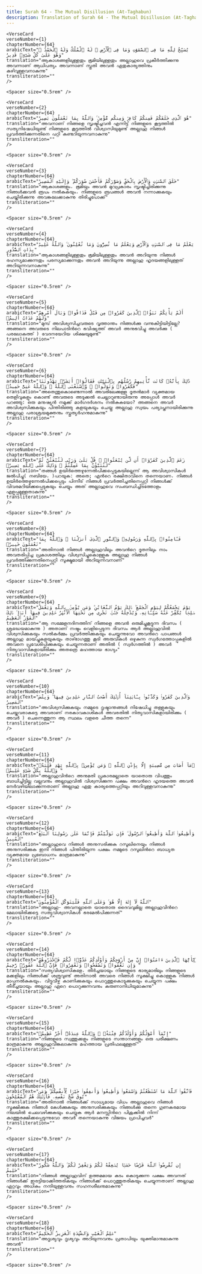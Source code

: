 ```yaml
---
title: Surah 64 - The Mutual Disillusion (At-Taghabun)  
description: Translation of Surah 64 - The Mutual Disillusion (At-Taghabun) in Malayalam
---
```







    <VerseCard 
    verseNumber={1}
    chapterNumber={64}
    arabicText="يُسَبِّحُ لِلَّهِ مَا فِى ٱلسَّمَٰوَٰتِ وَمَا فِى ٱلْأَرْضِ ۖ لَهُ ٱلْمُلْكُ وَلَهُ ٱلْحَمْدُ ۖ وَهُوَ عَلَىٰ كُلِّ شَىْءٍۢ قَدِيرٌ"
    translation="ആകാശങ്ങളിലുള്ളതും ഭൂമിയിലുള്ളതും അല്ലാഹുവെ പ്രകീര്‍ത്തിക്കുന്നു അവന്നാണ്‌ ആധിപത്യം അവന്നാണ്‌ സ്തുതി അവന്‍ ഏതുകാര്യത്തിനും കഴിവുള്ളവനാകുന്നു"
    transliteration=""
    />

    <Spacer size="0.5rem" />
                
    <VerseCard 
    verseNumber={2}
    chapterNumber={64}
    arabicText="هُوَ ٱلَّذِى خَلَقَكُمْ فَمِنكُمْ كَافِرٌۭ وَمِنكُم مُّؤْمِنٌۭ ۚ وَٱللَّهُ بِمَا تَعْمَلُونَ بَصِيرٌ"
    translation="അവനാണ്‌ നിങ്ങളെ സൃഷ്ടിച്ചവന്‍ എന്നിട്ട്‌ നിങ്ങളുടെ കൂട്ടത്തില്‍ സത്യനിഷേധിയുണ്ട്‌ നിങ്ങളുടെ കൂട്ടത്തില്‍ വിശ്വാസിയുമുണ്ട്‌ അല്ലാഹു നിങ്ങള്‍ പ്രവര്‍ത്തിക്കുന്നതിനെ പറ്റി കണ്ടറിയുന്നവനാകുന്നു"
    transliteration=""
    />

    <Spacer size="0.5rem" />
                
    <VerseCard 
    verseNumber={3}
    chapterNumber={64}
    arabicText="خَلَقَ ٱلسَّمَٰوَٰتِ وَٱلْأَرْضَ بِٱلْحَقِّ وَصَوَّرَكُمْ فَأَحْسَنَ صُوَرَكُمْ ۖ وَإِلَيْهِ ٱلْمَصِيرُ"
    translation="ആകാശങ്ങളും، ഭൂമിയും അവന്‍ മുറപ്രകാരം സൃഷ്ടിച്ചിരിക്കുന്നു നിങ്ങള്‍ക്കവന്‍ രൂപം നല്‍കുകയും، നിങ്ങളുടെ രൂപങ്ങള്‍ അവന്‍ നന്നാക്കുകയും ചെയ്തിരിക്കുന്നു അവങ്കലേക്കാകുന്നു തിരിച്ചുപോക്ക്‌"
    transliteration=""
    />

    <Spacer size="0.5rem" />
                
    <VerseCard 
    verseNumber={4}
    chapterNumber={64}
    arabicText="يَعْلَمُ مَا فِى ٱلسَّمَٰوَٰتِ وَٱلْأَرْضِ وَيَعْلَمُ مَا تُسِرُّونَ وَمَا تُعْلِنُونَ ۚ وَٱللَّهُ عَلِيمٌۢ بِذَاتِ ٱلصُّدُورِ"
    translation="ആകാശങ്ങളിലുള്ളതും ഭൂമിയിലുള്ളതും അവന്‍ അറിയുന്നു നിങ്ങള്‍ രഹസ്യമാക്കുന്നതും പരസ്യമാക്കുന്നതും അവന്‍ അറിയുന്നു അല്ലാഹു ഹൃദയങ്ങളിലുള്ളത്‌ അറിയുന്നവനാകുന്നു"
    transliteration=""
    />

    <Spacer size="0.5rem" />
                
    <VerseCard 
    verseNumber={5}
    chapterNumber={64}
    arabicText="أَلَمْ يَأْتِكُمْ نَبَؤُا۟ ٱلَّذِينَ كَفَرُوا۟ مِن قَبْلُ فَذَاقُوا۟ وَبَالَ أَمْرِهِمْ وَلَهُمْ عَذَابٌ أَلِيمٌۭ"
    translation="മുമ്പ്‌ അവിശ്വസിച്ചവരുടെ വൃത്താന്തം നിങ്ങള്‍ക്കു വന്നുകിട്ടിയിട്ടില്ലേ? അങ്ങനെ അവരുടെ നിലപാടിന്‍റെ ഭവിഷ്യത്ത്‌ അവര്‍ അനുഭവിച്ചു അവര്‍ക്കു ( പരലോകത്ത്‌ ) വേദനയേറിയ ശിക്ഷയുമുണ്ട്‌"
    transliteration=""
    />

    <Spacer size="0.5rem" />
                
    <VerseCard 
    verseNumber={6}
    chapterNumber={64}
    arabicText="ذَٰلِكَ بِأَنَّهُۥ كَانَت تَّأْتِيهِمْ رُسُلُهُم بِٱلْبَيِّنَٰتِ فَقَالُوٓا۟ أَبَشَرٌۭ يَهْدُونَنَا فَكَفَرُوا۟ وَتَوَلَّوا۟ ۚ وَّٱسْتَغْنَى ٱللَّهُ ۚ وَٱللَّهُ غَنِىٌّ حَمِيدٌۭ"
    translation="അതെന്തുകൊണ്ടെന്നാല്‍ അവരിലേക്കുള്ള ദൂതന്‍മാര്‍ വ്യക്തമായ തെളിവുകളും കൊണ്ട്‌ അവരുടെ അടുക്കല്‍ ചെല്ലാറുണ്ടായിരുന്നു അപ്പോള്‍ അവര്‍ പറഞ്ഞു: ഒരു മനുഷ്യന്‍ നമുക്ക്‌ മാര്‍ഗദര്‍ശനം നല്‍കുകയോ? അങ്ങനെ അവര്‍ അവിശ്വസിക്കുകയും പിന്തിരിഞ്ഞു കളയുകയും ചെയ്തു അല്ലാഹു സ്വയം പര്യാപ്തനായിരിക്കുന്നു അല്ലാഹു പരാശ്രയമുക്തനും സ്തുത്യര്‍ഹനുമാകുന്നു"
    transliteration=""
    />

    <Spacer size="0.5rem" />
                
    <VerseCard 
    verseNumber={7}
    chapterNumber={64}
    arabicText="زَعَمَ ٱلَّذِينَ كَفَرُوٓا۟ أَن لَّن يُبْعَثُوا۟ ۚ قُلْ بَلَىٰ وَرَبِّى لَتُبْعَثُنَّ ثُمَّ لَتُنَبَّؤُنَّ بِمَا عَمِلْتُمْ ۚ وَذَٰلِكَ عَلَى ٱللَّهِ يَسِيرٌۭ"
    translation="തങ്ങള്‍ ഉയിര്‍ത്തെഴുന്നേല്‍പിക്കപ്പെടുകയില്ലെന്ന്‌ ആ അവിശ്വാസികള്‍ ജല്‍പിച്ചു( നബിയേ، )പറയുക: അതെ; എന്‍റെ രക്ഷിതാവിനെ തന്നെയാണ، നിങ്ങള്‍ ഉയിര്‍ത്തെഴുന്നേല്‍പിക്കപ്പെടും പിന്നീട്‌ നിങ്ങള്‍ പ്രവര്‍ത്തിച്ചതിനെപ്പറ്റി നിങ്ങള്‍ക്ക്‌ വിവരമറിയിക്കപ്പെടുകയും ചെയ്യും അത്‌ അല്ലാഹുവെ സംബന്ധിച്ചിടത്തോളം എളുപ്പമുള്ളതാകുന്നു"
    transliteration=""
    />

    <Spacer size="0.5rem" />
                
    <VerseCard 
    verseNumber={8}
    chapterNumber={64}
    arabicText="فَـَٔامِنُوا۟ بِٱللَّهِ وَرَسُولِهِۦ وَٱلنُّورِ ٱلَّذِىٓ أَنزَلْنَا ۚ وَٱللَّهُ بِمَا تَعْمَلُونَ خَبِيرٌۭ"
    translation="അതിനാല്‍ നിങ്ങള്‍ അല്ലാഹുവിലും അവന്‍റെ ദൂതനിലും നാം അവതരിപ്പിച്ച പ്രകാശത്തിലും വിശ്വസിച്ചുകൊള്ളുക അല്ലാഹു നിങ്ങള്‍ പ്രവര്‍ത്തിക്കുന്നതിനെപ്പറ്റി സൂക്ഷ്മമായി അറിയുന്നവനാണ്‌"
    transliteration=""
    />

    <Spacer size="0.5rem" />
                
    <VerseCard 
    verseNumber={9}
    chapterNumber={64}
    arabicText="يَوْمَ يَجْمَعُكُمْ لِيَوْمِ ٱلْجَمْعِ ۖ ذَٰلِكَ يَوْمُ ٱلتَّغَابُنِ ۗ وَمَن يُؤْمِنۢ بِٱللَّهِ وَيَعْمَلْ صَٰلِحًۭا يُكَفِّرْ عَنْهُ سَيِّـَٔاتِهِۦ وَيُدْخِلْهُ جَنَّٰتٍۢ تَجْرِى مِن تَحْتِهَا ٱلْأَنْهَٰرُ خَٰلِدِينَ فِيهَآ أَبَدًۭا ۚ ذَٰلِكَ ٱلْفَوْزُ ٱلْعَظِيمُ"
    translation="ആ സമ്മേളനദിനത്തിന്‌ നിങ്ങളെ അവന്‍ ഒരുമിച്ചുകൂട്ടുന്ന ദിവസം ( ശ്രദ്ധേയമാകുന്നു ) അതാണ്‌ നഷ്ടം വെളിപ്പെടുന്ന ദിവസം ആര്‍ അല്ലാഹുവില്‍ വിശ്വസിക്കുകയും സല്‍കര്‍മ്മം പ്രവര്‍ത്തിക്കുകയും ചെയ്യുന്നുവോ അവന്‍റെ പാപങ്ങള്‍ അല്ലാഹു മായ്ച്ചുകളയുകയും താഴ്ഭാഗത്തു കൂടി അരുവികള്‍ ഒഴുകുന്ന സ്വര്‍ഗത്തോപ്പുകളില്‍ അവനെ പ്രവേശിപ്പിക്കുകയും ചെയ്യുന്നതാണ്‌ അതില്‍ ( സ്വര്‍ഗത്തില്‍ ) അവര്‍ നിത്യവാസികളായിരിക്കും അതത്രെ മഹത്തായ ഭാഗ്യം"
    transliteration=""
    />

    <Spacer size="0.5rem" />
                
    <VerseCard 
    verseNumber={10}
    chapterNumber={64}
    arabicText="وَٱلَّذِينَ كَفَرُوا۟ وَكَذَّبُوا۟ بِـَٔايَٰتِنَآ أُو۟لَٰٓئِكَ أَصْحَٰبُ ٱلنَّارِ خَٰلِدِينَ فِيهَا ۖ وَبِئْسَ ٱلْمَصِيرُ"
    translation="അവിശ്വസിക്കുകയും നമ്മുടെ ദൃഷ്ടാന്തങ്ങള്‍ നിഷേധിച്ചു തള്ളുകയും ചെയ്തവരാകട്ടെ അവരാണ്‌ നരകാവകാശികള്‍ അവരതില്‍ നിത്യവാസികളായിരിക്കും ( അവര്‍ ) ചെന്നെത്തുന്ന ആ സ്ഥലം വളരെ ചീത്ത തന്നെ"
    transliteration=""
    />

    <Spacer size="0.5rem" />
                
    <VerseCard 
    verseNumber={11}
    chapterNumber={64}
    arabicText="مَآ أَصَابَ مِن مُّصِيبَةٍ إِلَّا بِإِذْنِ ٱللَّهِ ۗ وَمَن يُؤْمِنۢ بِٱللَّهِ يَهْدِ قَلْبَهُۥ ۚ وَٱللَّهُ بِكُلِّ شَىْءٍ عَلِيمٌۭ"
    translation="അല്ലാഹുവിന്‍റെ അനുമതി പ്രകാരമല്ലാതെ യാതൊരു വിപത്തും ബാധിച്ചിട്ടില്ല വല്ലവനും അല്ലാഹുവില്‍ വിശ്വസിക്കുന്ന പക്ഷം അവന്‍റെ ഹൃദയത്തെ അവന്‍ നേര്‍വഴിയിലാക്കുന്നതാണ്‌ അല്ലാഹു ഏതു കാര്യത്തെപ്പറ്റിയും അറിവുള്ളവനാകുന്നു"
    transliteration=""
    />

    <Spacer size="0.5rem" />
                
    <VerseCard 
    verseNumber={12}
    chapterNumber={64}
    arabicText="وَأَطِيعُوا۟ ٱللَّهَ وَأَطِيعُوا۟ ٱلرَّسُولَ ۚ فَإِن تَوَلَّيْتُمْ فَإِنَّمَا عَلَىٰ رَسُولِنَا ٱلْبَلَٰغُ ٱلْمُبِينُ"
    translation="അല്ലാഹുവെ നിങ്ങള്‍ അനുസരിക്കുക റസൂലിനെയും നിങ്ങള്‍ അനുസരിക്കുക ഇനി നിങ്ങള്‍ പിന്തിരിയുന്ന പക്ഷം നമ്മുടെ റസൂലിന്‍റെ ബാധ്യത വ്യക്തമായ പ്രബോധനം മാത്രമാകുന്നു"
    transliteration=""
    />

    <Spacer size="0.5rem" />
                
    <VerseCard 
    verseNumber={13}
    chapterNumber={64}
    arabicText="ٱللَّهُ لَآ إِلَٰهَ إِلَّا هُوَ ۚ وَعَلَى ٱللَّهِ فَلْيَتَوَكَّلِ ٱلْمُؤْمِنُونَ"
    translation="അല്ലാഹു- അവനല്ലാതെ യാതൊരു ദൈവവുമില്ല അല്ലാഹുവിന്‍റെ മേലായിരിക്കട്ടെ സത്യവിശ്വാസികള്‍ ഭരമേല്‍പിക്കുന്നത്‌"
    transliteration=""
    />

    <Spacer size="0.5rem" />
                
    <VerseCard 
    verseNumber={14}
    chapterNumber={64}
    arabicText="يَٰٓأَيُّهَا ٱلَّذِينَ ءَامَنُوٓا۟ إِنَّ مِنْ أَزْوَٰجِكُمْ وَأَوْلَٰدِكُمْ عَدُوًّۭا لَّكُمْ فَٱحْذَرُوهُمْ ۚ وَإِن تَعْفُوا۟ وَتَصْفَحُوا۟ وَتَغْفِرُوا۟ فَإِنَّ ٱللَّهَ غَفُورٌۭ رَّحِيمٌ"
    translation="സത്യവിശ്വാസികളേ، തീര്‍ച്ചയായും നിങ്ങളുടെ ഭാര്യമാരിലും നിങ്ങളുടെ മക്കളിലും നിങ്ങള്‍ക്ക്‌ ശത്രുവുണ്ട്‌ അതിനാല്‍ അവരെ നിങ്ങള്‍ സൂക്ഷിച്ചു കൊള്ളുക നിങ്ങള്‍ മാപ്പുനല്‍കുകയും، വിട്ടുവീഴ്ച കാണിക്കുകയും പൊറുത്തുകൊടുക്കുകയും ചെയ്യുന്ന പക്ഷം തീര്‍ച്ചയായും അല്ലാഹു ഏറെ പൊറുക്കുന്നവനും കരുണാനിധിയുമാകുന്നു"
    transliteration=""
    />

    <Spacer size="0.5rem" />
                
    <VerseCard 
    verseNumber={15}
    chapterNumber={64}
    arabicText="إِنَّمَآ أَمْوَٰلُكُمْ وَأَوْلَٰدُكُمْ فِتْنَةٌۭ ۚ وَٱللَّهُ عِندَهُۥٓ أَجْرٌ عَظِيمٌۭ"
    translation="നിങ്ങളുടെ സ്വത്തുക്കളും നിങ്ങളുടെ സന്താനങ്ങളും ഒരു പരീക്ഷണം മാത്രമാകുന്നു അല്ലാഹുവിങ്കലാകുന്നു മഹത്തായ പ്രതിഫലമുള്ളത്‌"
    transliteration=""
    />

    <Spacer size="0.5rem" />
                
    <VerseCard 
    verseNumber={16}
    chapterNumber={64}
    arabicText="فَٱتَّقُوا۟ ٱللَّهَ مَا ٱسْتَطَعْتُمْ وَٱسْمَعُوا۟ وَأَطِيعُوا۟ وَأَنفِقُوا۟ خَيْرًۭا لِّأَنفُسِكُمْ ۗ وَمَن يُوقَ شُحَّ نَفْسِهِۦ فَأُو۟لَٰٓئِكَ هُمُ ٱلْمُفْلِحُونَ"
    translation="അതിനാല്‍ നിങ്ങള്‍ക്ക്‌ സാധ്യമായ വിധം അല്ലാഹുവെ നിങ്ങള്‍ സൂക്ഷിക്കുക നിങ്ങള്‍ കേള്‍ക്കുകയും അനുസരിക്കുകയും നിങ്ങള്‍ക്കു തന്നെ ഗുണകരമായ നിലയില്‍ ചെലവഴിക്കുകയും ചെയ്യുക ആര്‍ മനസ്സിന്‍റെ പിശുക്കില്‍ നിന്ന്‌ കാത്തുരക്ഷിക്കപ്പെടുന്നുവോ അവര്‍ തന്നെയാകുന്നു വിജയം പ്രാപിച്ചവര്‍"
    transliteration=""
    />

    <Spacer size="0.5rem" />
                
    <VerseCard 
    verseNumber={17}
    chapterNumber={64}
    arabicText="إِن تُقْرِضُوا۟ ٱللَّهَ قَرْضًا حَسَنًۭا يُضَٰعِفْهُ لَكُمْ وَيَغْفِرْ لَكُمْ ۚ وَٱللَّهُ شَكُورٌ حَلِيمٌ"
    translation="നിങ്ങള്‍ അല്ലാഹുവിന്‌ ഉത്തമമായ കടം കൊടുക്കുന്ന പക്ഷം അവനത്‌ നിങ്ങള്‍ക്ക്‌ ഇരട്ടിയാക്കിത്തരികയും നിങ്ങള്‍ക്ക്‌ പൊറുത്തുതരികയും ചെയ്യുന്നതാണ്‌ അല്ലാഹു ഏറ്റവും അധികം നന്ദിയുള്ളവനും സഹനശീലനുമാകുന്നു"
    transliteration=""
    />

    <Spacer size="0.5rem" />
                
    <VerseCard 
    verseNumber={18}
    chapterNumber={64}
    arabicText="عَٰلِمُ ٱلْغَيْبِ وَٱلشَّهَٰدَةِ ٱلْعَزِيزُ ٱلْحَكِيمُ"
    translation="അദൃശ്യവും ദൃശ്യവും അറിയുന്നവനും പ്രതാപിയും യുക്തിമാനുമാകുന്നു അവന്‍"
    transliteration=""
    />

    <Spacer size="0.5rem" />
                